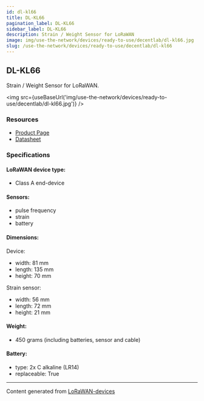 ```yaml
---
id: dl-kl66
title: DL-KL66
pagination_label: DL-KL66
sidebar_label: DL-KL66
description: Strain / Weight Sensor for LoRaWAN
image: img/use-the-network/devices/ready-to-use/decentlab/dl-kl66.jpg
slug: /use-the-network/devices/ready-to-use/decentlab/dl-kl66
---
```



## DL-KL66

Strain / Weight Sensor for LoRaWAN.

<img src={useBaseUrl('img/use-the-network/devices/ready-to-use/decentlab/dl-kl66.jpg')} />

### Resources

- [Product Page](https://www.decentlab.com/products/strain-/-weight-sensor-for-lorawan)
- [Datasheet](https://cdn.decentlab.com/download/datasheets/Decentlab-DL-KL66-datasheet.pdf)

### Specifications

#### LoRaWAN device type:

- Class A end-device

#### Sensors:

- pulse frequency
- strain
- battery

#### Dimensions:

Device:

- width: 81 mm
- length: 135 mm
- height: 70 mm

Strain sensor:

- width: 56 mm
- length: 72 mm
- height: 21 mm

#### Weight:

- 450 grams (including batteries, sensor and cable)

#### Battery:

- type: 2x C alkaline (LR14)
- replaceable: True

---

Content generated from [LoRaWAN-devices](https://github.com/TheThingsNetwork/lorawan-devices)
